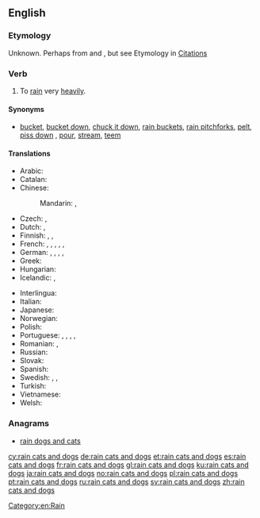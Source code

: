 ==English==

===Etymology===
Unknown. Perhaps from {{etyl|grc|en}} {{term|κατά||lang=grc|tr=cata|against}} and {{term|δόξα||tr=doxa|lang=grc|opinion, expectation}}, but see Etymology in [[:Citations:rain cats and dogs#Etymology|Citations]]

===Verb===
{{en-verb|head=[[rain]] [[cat]]s and [[dog]]s|rains cats and dogs|raining cats and dogs|rained cats and dogs}}

# {{context|idiomatic|lang=en}} To [[rain]] very [[heavily]].

====Synonyms====
* {{sense|to rain very heavily}} [[bucket]], [[bucket down]], [[chuck it down]], [[rain buckets]], [[rain pitchforks]], [[pelt]], [[piss down]] {{qualifier|coarse slang}}, [[pour]], [[stream]], [[teem]]

====Translations====
{{trans-top|to rain very heavily}}
* Arabic: {{t|ar|إنها تمطر بغزارة|tr='innahaa tumTir bi-ghazaara|sc=Arab}}
* Catalan: {{t|ca|ploure a bots i barrals}}
* Chinese:
*: Mandarin: {{t+|cmn|傾盆大雨|sc=Hani}}, {{t|cmn|倾盆大雨|tr=qīngpéndàyǔ|sc=Hani}}
* Czech: {{t+|cs|lít jako z konve}}, {{t|cs|padat trakaře}}
* Dutch: {{t|nl|pijpenstelen regenen}}, {{t|nl|regenen dat het giet}}
* Finnish: {{t|fi|sataa kaatamalla}}, {{t|fi|sataa äkäisiä ämmiä äkeet selässä}}, {{t|fi|sataa kuin saavista kaataen}}
* French: {{t+|fr|pleuvoir des cordes}}, {{t+|fr|pleuvoir à verse}}, {{t+|fr|pleuvoir des hallebardes}}, {{t+|fr|pleuvoir comme vache qui pisse}}, {{qualifier|Québec}} {{t+|fr|pleuvoir à boire debout}}, {{qualifier|Belgium}} {{t+|fr|dracher}}
* German: {{t+|de|Bindfäden regnen}}, {{t+|de|in Strömen regnen}}, {{t|de|aus allen Kannen gießen}}, {{t|de|aus allen Kannen schütten}}, {{t+|de|wie aus Eimern schütten}}
* Greek: {{t|el|βρέχει με το τουλούμι}}
* Hungarian: {{t|hu|zuhog, mintha dézsából öntenék}}
* Icelandic: {{t|is|vera mígandi rigning}}, {{t|is|rigna eldi og brennisteini}}
{{trans-mid}}
* Interlingua: {{t-check|ia|[[pluver]] [[torrentialmente]]}} {{attention|ia|2=was "[[pluver]] [[torrentialmente]]" - assumed sum-of-parts; if an idiom, remove the wikilinks to the individual words. see [[User:Kephir/gadgets/xte#Translation_fixing]]}}
* Italian: {{t|it|piovere a catinelle}}
* Japanese: {{t|ja|土砂降りになる|tr=どしゃぶりになる, doshaburi-ni naru}}
* Norwegian: {{t+|no|høljeregne}}
* Polish: {{t+|pl|lać jak z cebra}}
* Portuguese: {{t|pt|cair o céu}}, {{t+|pt|chover a cântaros}} {{qualifier|Portugal}}, {{t|pt|chover a potes}} {{qualifier|Portugal}}, {{t|pt|[[cair]] [[um]] [[toró]]}} {{qualifier|Brazil}}, {{t|pt|chover canivetes}} {{qualifier|Brazil}}
* Romanian: {{t|ro|a ploua cu găleata}}, {{t|ro|plouă cu găleata}}
* Russian: {{t|ru|лить как из ведра|tr=lit’ kak iz v'edrá}}
* Slovak: {{t|sk|liať ako z krhly}}
* Spanish: {{t+|es|llover a cántaros}}
* Swedish: {{t+|sv|ösregna}}, {{t+|sv|spöregna}}, {{t|sv|stå som spön i backen}}
* Turkish: {{t|tr|bardaktan boşalırcasına yağmak}}
* Vietnamese: {{t-check|vi|[[trời]] [[mưa]] [[như]] [[trút]]}} {{attention|vi|2=was "[[trời]] [[mưa]] [[như]] [[trút]]" - assumed sum-of-parts; if an idiom, remove the wikilinks to the individual words. see [[User:Kephir/gadgets/xte#Translation_fixing]]}}
* Welsh: {{t+|cy|bwrw hen wragedd â ffyn}}
{{trans-bottom}}

===Anagrams===
* [[rain dogs and cats#English|rain dogs and cats]]

[[Category:en:Rain]]

[[cy:rain cats and dogs]]
[[de:rain cats and dogs]]
[[et:rain cats and dogs]]
[[es:rain cats and dogs]]
[[fr:rain cats and dogs]]
[[gl:rain cats and dogs]]
[[ku:rain cats and dogs]]
[[ja:rain cats and dogs]]
[[no:rain cats and dogs]]
[[pl:rain cats and dogs]]
[[pt:rain cats and dogs]]
[[ru:rain cats and dogs]]
[[sv:rain cats and dogs]]
[[zh:rain cats and dogs]]
